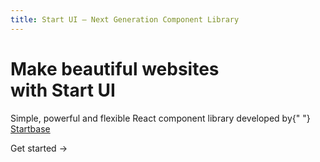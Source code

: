 ```yaml
---
title: Start UI – Next Generation Component Library
---
```



<div>
  <div className={styles.contentContainer}>
    <h1 className={styles.headline}>
      Make beautiful websites <br className="sm:block hidden" />
      with Start UI
    </h1>
    <p className={styles.subtitle}>
      Simple, powerful and flexible React component library developed by{" "}
      <a
        className="nextjs-link"
        href="https://startbase.dev"
        target="_blank"
        rel="noreferrer"
      >
        Startbase
      </a>
    </p>
    <p className={styles.subtitle}>
      <Link className={styles.cta} href="/docs">
        Get started <span>→</span>
      </Link>
    </p>
  </div>
  <div className={styles.bentoGridContainer}>
    <div className={styles.bentoGridWrapper}>
      <LandingBento />
    </div>
  </div>
</div>
